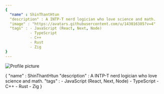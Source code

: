 ```yaml
---
{
  "name" : ShinThantHtun
  "description" : A INTP-T nerd logician who love science and math.
  "image" : "https://avatars.githubusercontent.com/u/143016385?v=4"
  "tags" : - JavaScript (React, Next, Node)
           - TypeScript
           - C++
           - Rust
           - Zig
}
---
```


<div className="max-w-lg mx-auto my-10 bg-grey rounded-lg">
    <img class="w-32 h-32 block object-cover w-1/4 rounded-full ring-4 ring-white-500/50 ring-offset-[10px] mx-auto" src="https://avatars.githubusercontent.com/u/143016385?v=4" alt="Profile picture"/>
    <p class="text-left text-white-800 mt-1">
      {
        "name" : ShinThantHtun
        "description" : A INTP-T nerd logician who love science and math.
        "tags" : - JavaScript (React, Next, Node)
                 - TypeScript
                 - C++
                 - Rust
                 - Zig
      }
    </p>
</div>